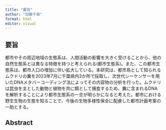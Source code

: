 ```yaml
---
title: "要旨"
author: "加藤千尋"
format: html
editor: visual
---
```


## 要旨

都市やその周辺地域の生態系は、人間活動の影響を大きく受けることから、他の自然生態系とは異なる特徴を持つと考えられる(都市生態系)。また、この都市生態系は、都市人口の増加に伴い拡大している。本研究は、都市鳥として知られるムクドリの糞を2023年7月に千葉県内3か所で採取し、次世代シーケンサーを用いたDNAメタバーコーディング法によってその内容物の分析を行った。ムクドリは昆虫を主とした動物と植物を共に餌として捕食するため、糞に含まれるDNAを解析することにより都市生態系の一旦が明らかになると考えた。都市における野生生物の生態を知ることで、今後の生物多様性保全に配慮した都市計画考案の一助とする。

## Abstract
